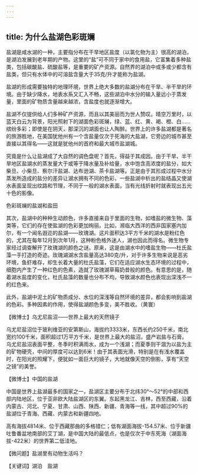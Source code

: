 ```yaml
---
---
---
```

title: 为什么盐湖色彩斑斓
---




盐湖是咸水湖的一种，主要指分布在干旱地区盐度（以氯化物为主）很高的湖泊，是湖泊发展到老年期的产物。这里的“盐”可不同于家中的食用盐，它富集着多种盐类，包括碳酸盐、硫酸盐等，是重要的矿产资源。自然界的湖泊中或多或少都含有盐类，但只有水体中的可溶盐含量大于35克/升才能称为盐湖。

盐湖的形成需要独特的地理环境，世界上绝大多数的盐湖分布在干旱、半干旱的环境。由于缺少降水，地表水系又汇入不畅，这些湖泊中水分的输入量远小于蒸发量，里面的矿物质含量越来越浓，含盐度也就逐渐增大。

盐湖不仅提供给人们多种矿产资源，而且以其美丽而为世人赞叹。晴空万里时，以蓝天白云为背景，阳光照射下的湖面色彩斑斓，绿、蓝、红、黄、褐、橙、白……缤纷多彩；即使是在阴天，那深沉的湖面也让人陶醉。世界上的许多盐湖都是著名的旅游胜地，在美国犹他州有一个含盐量仅次于死海的大盐湖，它旁边的城市甚至直接以其得名——这就是犹他州的首府和最大城市盐湖城。

究竟是什么让盐湖成了大自然的调色盘呢？首先，得益于其成因。由于干旱、半干旱地区盐湖水的蒸发量大于或等于降水量及补给量，水中饱含高浓度的盐分，如大柴旦、小柴旦、察尔汗盐湖、达布逊湖、茶卡盐湖等。正是由于其形成过程中水分蒸发所造成的盐分的差异让湖水拥有不同的色彩，一些盐湖中析出的盐结晶又使湖水表面呈现出纹路和节理，不同于一般的湖水表面，当有光线折射时就表现出五光十色的影像。

色彩斑斓的盐湖和盐田



其次，盐湖中的种种生动颜色，许多直接来自于里面的生物，如嗜盐的微生物、藻类等，它们的存在使盐湖的色彩更加绚丽。比如，濒临大西洋的西非国家塞内加尔，有一个闻名遐迩的盐湖——玫瑰湖。这片面积达3平方千米的湖水是粉红色的，尤其在每年12月到次年1月，这种粉色格外迷人，湖也因此而得名。微生物专家经过调查解开了玫瑰湖的颜色之谜。原来，这是由湖水中的嗜盐生物——杜氏盐藻一手打造的奇迹。玫瑰湖湖水含盐量高达380克/升，对于许多生物来说是恶劣环境，鱼虾难存，却生长着大量的杜氏盐藻，它们在适应湖水生态环境的过程中，细胞内产生了一种红色的色素，造就了玫瑰湖草莓奶昔般的颜色。有意思的是，随着湖水盐度的变化，杜氏盐藻的数量也分布不均，导致湖水颜色也表现出深浅不一的红色来。

此外，盐湖中泥土的矿物质成分、水位的深浅等自然环境的差异，都会影响到盐湖的色彩。多种因素的作用，使得盐湖颜色多变，美不胜收。（黄寰）





【微博士】乌尤尼盐沼——世界上最大的天然镜子



乌尤尼盐沼位于玻利维亚的安第斯山，海拔约3333米，东西长约250千米，南北宽约100千米，面积超过1万平方千米，是世界上最大的盐沼，盛产岩盐与石膏。乌尤尼盐沼表面平整，冬季时积满雨水，成为一个浅湖；而夏季则干涸为以盐为主的矿物硬壳，中间的厚度可以达到6米！由于其表面光滑，特别是在有浅水覆盖时，在阳光的照耀下，便犹如一面巨大的镜子，大地就像天空的倒影，享有“天空之镜”的美誉。

【微博士】中国的盐湖



中国是世界上盐湖最多的国家之一，盐湖区主要分布于北纬30°～52°的中部和西部内陆地区，位于亚非欧大陆盐湖区的东翼。东起黑龙江、吉林，西至西藏，沿着内蒙古、河北、宁夏、甘肃、山西、陕西、新疆、青海等一线，其中超过90%的盐湖位于青海、西藏、内蒙古和新疆四地。

高有海拔4814米、位于西藏那曲的多格错仁；低有湖面海拔-154.57米、位于新疆吐鲁番盆地南部的艾丁湖，是中国大陆的最低点，也是仅次于中东死海（湖面海拔-422米）的世界第二低洼地。

【微问题】盐湖里有动物生活吗？

【关键词】湖泊　盐湖